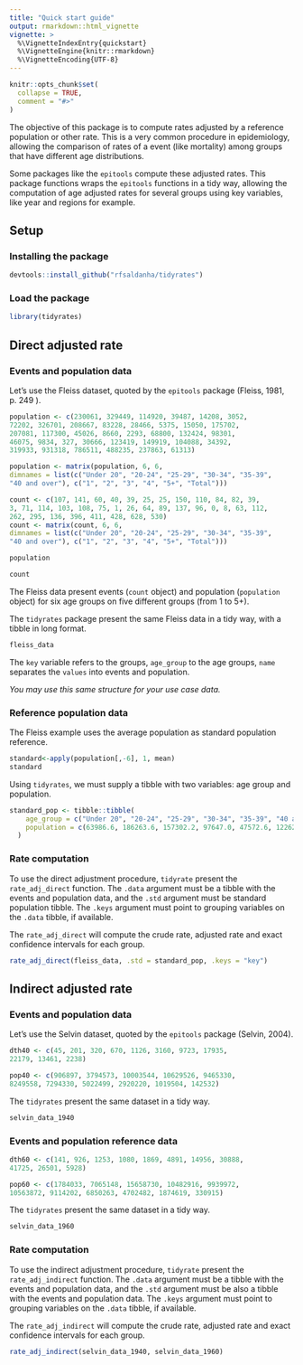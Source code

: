 ```yaml
---
title: "Quick start guide"
output: rmarkdown::html_vignette
vignette: >
  %\VignetteIndexEntry{quickstart}
  %\VignetteEngine{knitr::rmarkdown}
  %\VignetteEncoding{UTF-8}
---
```


```r
knitr::opts_chunk$set(
  collapse = TRUE,
  comment = "#>"
)
```


The objective of this package is to compute rates adjusted by a reference population or other rate. This is a very common procedure in epidemiology, allowing the comparison of rates of a event (like mortality) among groups that have different age distributions. 

Some packages like the `epitools` compute these adjusted rates. This package functions wraps the `epitools` functions in a tidy way, allowing the computation of age adjusted rates for several groups using key variables, like year and regions for example.

## Setup

### Installing the package

```r
devtools::install_github("rfsaldanha/tidyrates")
```

### Load the package

```r
library(tidyrates)
```

## Direct adjusted rate

### Events and population data

Let's use the Fleiss dataset, quoted by the `epitools ` package (Fleiss, 1981, p. 249 ). 

```r
population <- c(230061, 329449, 114920, 39487, 14208, 3052,
72202, 326701, 208667, 83228, 28466, 5375, 15050, 175702,
207081, 117300, 45026, 8660, 2293, 68800, 132424, 98301, 
46075, 9834, 327, 30666, 123419, 149919, 104088, 34392, 
319933, 931318, 786511, 488235, 237863, 61313)

population <- matrix(population, 6, 6, 
dimnames = list(c("Under 20", "20-24", "25-29", "30-34", "35-39",
"40 and over"), c("1", "2", "3", "4", "5+", "Total")))

count <- c(107, 141, 60, 40, 39, 25, 25, 150, 110, 84, 82, 39,
3, 71, 114, 103, 108, 75, 1, 26, 64, 89, 137, 96, 0, 8, 63, 112,
262, 295, 136, 396, 411, 428, 628, 530)
count <- matrix(count, 6, 6, 
dimnames = list(c("Under 20", "20-24", "25-29", "30-34", "35-39",
"40 and over"), c("1", "2", "3", "4", "5+", "Total")))
```

```r
population
```

```r
count
```

The Fleiss data present events (`count` object) and population (`population` object) for six age groups on five different groups (from 1 to 5+).

The `tidyrates` package present the same Fleiss data in a tidy way, with a tibble in long format.

```r
fleiss_data
```

The `key` variable refers to the groups, `age_group` to the age groups, `name` separates the `values` into events and population. 

*You may use this same structure for your use case data.*

### Reference population data

The Fleiss example uses the average population as standard population reference. 

```r
standard<-apply(population[,-6], 1, mean)
standard
```

Using `tidyrates`, we must supply a tibble with two variables: age group and population.

```r
standard_pop <- tibble::tibble(
    age_group = c("Under 20", "20-24", "25-29", "30-34", "35-39", "40 and over"),
    population = c(63986.6, 186263.6, 157302.2, 97647.0, 47572.6, 12262.6)
  )
```


### Rate computation

To use the direct adjustment procedure, `tidyrate` present the `rate_adj_direct` function. The `.data` argument must be a tibble with the events and population data, and the `.std` argument must be standard population tibble. The `.keys` argument must point to grouping variables on the `.data` tibble, if available.

The `rate_adj_direct` will compute the crude rate, adjusted rate and exact confidence intervals for each group.

```r
rate_adj_direct(fleiss_data, .std = standard_pop, .keys = "key")
```


## Indirect adjusted rate

### Events and population data

Let's use the Selvin dataset, quoted by the `epitools ` package (Selvin, 2004).

```r
dth40 <- c(45, 201, 320, 670, 1126, 3160, 9723, 17935,
22179, 13461, 2238)

pop40 <- c(906897, 3794573, 10003544, 10629526, 9465330,
8249558, 7294330, 5022499, 2920220, 1019504, 142532)
```


The `tidyrates` present the same dataset in a tidy way.

```r
selvin_data_1940
```


### Events and population reference data

```r
dth60 <- c(141, 926, 1253, 1080, 1869, 4891, 14956, 30888,
41725, 26501, 5928)

pop60 <- c(1784033, 7065148, 15658730, 10482916, 9939972,
10563872, 9114202, 6850263, 4702482, 1874619, 330915)
```

The `tidyrates` present the same dataset in a tidy way.

```r
selvin_data_1960
```


### Rate computation

To use the indirect adjustment procedure, `tidyrate` present the `rate_adj_indirect` function. The `.data` argument must be a tibble with the events and population data, and the `.std` argument must be also a tibble with the events and population data. The `.keys` argument must point to grouping variables on the `.data` tibble, if available.

The `rate_adj_indirect` will compute the crude rate, adjusted rate and exact confidence intervals for each group.

```r
rate_adj_indirect(selvin_data_1940, selvin_data_1960)
```


